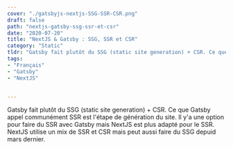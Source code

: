 ```yaml
---
cover: "./gatsbyjs-nextjs-SSG-SSR-CSR.png"
draft: false
path: "nextjs-gatsby-ssg-ssr-et-csr"
date: "2020-07-20"
title: "NextJS & Gatsby : SSG, SSR et CSR"
category: "Static"
tldr: "Gatsby fait plutôt du SSG (static site generation) + CSR. Ce que Gatsby appel communément SSR est l'étape de génération du site."
tags:
- "Français"
- "Gatsby"
- "NextJS"


---
```

Gatsby fait plutôt du SSG (static site generation) + CSR. Ce que Gatsby appel communément SSR est l'étape de génération du site. Il y'a une option pour faire du SSR avec Gatsby mais NextJS est plus adapté pour le SSR. NextJS utilise un mix de SSR et CSR mais peut aussi faire du SSG depuid mars dernier.